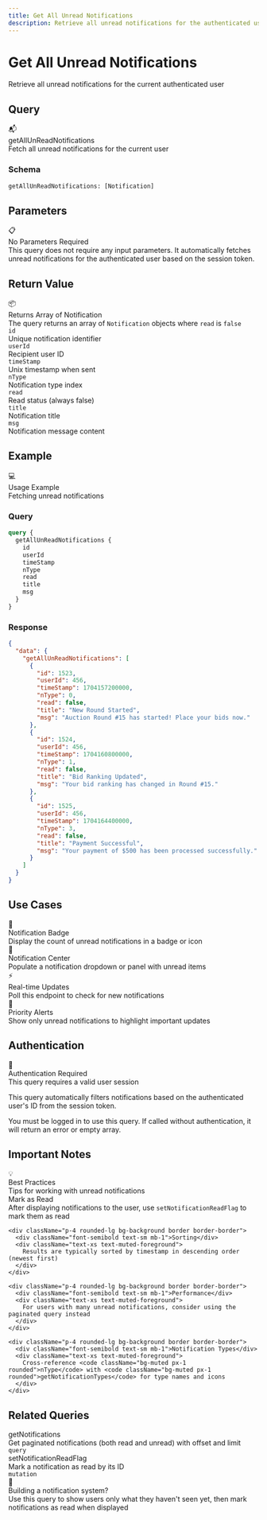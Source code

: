 ```yaml
---
title: Get All Unread Notifications
description: Retrieve all unread notifications for the authenticated user
---
```



<div className="relative overflow-hidden rounded-2xl bg-gradient-to-br from-emerald-500/10 via-teal-500/5 to-background p-8 border border-emerald-500/20 mb-8">
  <div className="relative z-10">
    <h1 className="text-4xl md:text-5xl font-bold mb-4">
      Get All Unread Notifications
    </h1>
    <p className="text-xl text-muted-foreground mb-6">
      Retrieve all unread notifications for the current authenticated user
    </p>
  </div>
  <div className="absolute top-0 right-0 w-64 h-64 bg-emerald-500/5 rounded-full blur-3xl"></div>
  <div className="absolute bottom-0 left-0 w-64 h-64 bg-teal-500/5 rounded-full blur-3xl"></div>
</div>

## Query

<div className="rounded-xl border border-emerald-500/30 bg-gradient-to-br from-emerald-500/10 to-emerald-500/5 p-6 my-6">
  <div className="flex items-center gap-3 mb-4">
    <span className="text-2xl">📬</span>
    <div>
      <div className="font-bold text-lg">getAllUnReadNotifications</div>
      <div className="text-sm text-muted-foreground">Fetch all unread notifications for the current user</div>
    </div>
  </div>

  ### Schema

  ```graphql
  getAllUnReadNotifications: [Notification]
  ```
</div>

## Parameters

<div className="p-6 rounded-lg border border-border bg-muted/30 my-6">
  <div className="flex items-center gap-3 mb-3">
    <span className="text-xl">📋</span>
    <div className="font-bold">No Parameters Required</div>
  </div>
  <div className="text-sm text-muted-foreground">
    This query does not require any input parameters. It automatically fetches unread notifications for the authenticated user based on the session token.
  </div>
</div>

## Return Value

<div className="p-5 rounded-lg border border-emerald-500/30 bg-emerald-500/10 my-6">
  <div className="flex items-center gap-2 mb-3">
    <span className="text-lg">📦</span>
    <div className="font-bold">Returns Array of Notification</div>
  </div>
  <div className="text-sm text-muted-foreground mb-4">
    The query returns an array of <code className="bg-muted px-1 rounded">Notification</code> objects where <code className="bg-muted px-1 rounded">read</code> is <code className="bg-muted px-1 rounded">false</code>
  </div>

  <div className="grid grid-cols-1 md:grid-cols-2 gap-3">
    <div className="p-3 rounded-lg bg-background border border-border">
      <code className="bg-blue-500/20 text-blue-500 px-2 py-0.5 rounded font-mono text-sm">id</code>
      <div className="text-xs text-muted-foreground mt-1">Unique notification identifier</div>
    </div>
    <div className="p-3 rounded-lg bg-background border border-border">
      <code className="bg-blue-500/20 text-blue-500 px-2 py-0.5 rounded font-mono text-sm">userId</code>
      <div className="text-xs text-muted-foreground mt-1">Recipient user ID</div>
    </div>
    <div className="p-3 rounded-lg bg-background border border-border">
      <code className="bg-blue-500/20 text-blue-500 px-2 py-0.5 rounded font-mono text-sm">timeStamp</code>
      <div className="text-xs text-muted-foreground mt-1">Unix timestamp when sent</div>
    </div>
    <div className="p-3 rounded-lg bg-background border border-border">
      <code className="bg-blue-500/20 text-blue-500 px-2 py-0.5 rounded font-mono text-sm">nType</code>
      <div className="text-xs text-muted-foreground mt-1">Notification type index</div>
    </div>
    <div className="p-3 rounded-lg bg-background border border-border">
      <code className="bg-blue-500/20 text-blue-500 px-2 py-0.5 rounded font-mono text-sm">read</code>
      <div className="text-xs text-muted-foreground mt-1">Read status (always false)</div>
    </div>
    <div className="p-3 rounded-lg bg-background border border-border">
      <code className="bg-blue-500/20 text-blue-500 px-2 py-0.5 rounded font-mono text-sm">title</code>
      <div className="text-xs text-muted-foreground mt-1">Notification title</div>
    </div>
    <div className="p-3 rounded-lg bg-background border border-border col-span-full">
      <code className="bg-blue-500/20 text-blue-500 px-2 py-0.5 rounded font-mono text-sm">msg</code>
      <div className="text-xs text-muted-foreground mt-1">Notification message content</div>
    </div>
  </div>
</div>

## Example

<div className="rounded-xl border border-purple-500/30 bg-gradient-to-br from-purple-500/10 to-purple-500/5 p-6 my-6">
  <div className="flex items-center gap-3 mb-4">
    <span className="text-2xl">💻</span>
    <div>
      <div className="font-bold">Usage Example</div>
      <div className="text-xs text-muted-foreground">Fetching unread notifications</div>
    </div>
  </div>

  ### Query

  ```graphql
  query {
    getAllUnReadNotifications {
      id
      userId
      timeStamp
      nType
      read
      title
      msg
    }
  }
  ```

  ### Response

  ```json
  {
    "data": {
      "getAllUnReadNotifications": [
        {
          "id": 1523,
          "userId": 456,
          "timeStamp": 1704157200000,
          "nType": 0,
          "read": false,
          "title": "New Round Started",
          "msg": "Auction Round #15 has started! Place your bids now."
        },
        {
          "id": 1524,
          "userId": 456,
          "timeStamp": 1704160800000,
          "nType": 1,
          "read": false,
          "title": "Bid Ranking Updated",
          "msg": "Your bid ranking has changed in Round #15."
        },
        {
          "id": 1525,
          "userId": 456,
          "timeStamp": 1704164400000,
          "nType": 3,
          "read": false,
          "title": "Payment Successful",
          "msg": "Your payment of $500 has been processed successfully."
        }
      ]
    }
  }
  ```
</div>

## Use Cases

<div className="grid grid-cols-1 md:grid-cols-2 gap-4 my-6">
  <div className="p-5 rounded-lg border border-border bg-muted/50">
    <div className="text-xl mb-2">🔔</div>
    <div className="font-bold mb-2">Notification Badge</div>
    <div className="text-sm text-muted-foreground">
      Display the count of unread notifications in a badge or icon
    </div>
  </div>

  <div className="p-5 rounded-lg border border-border bg-muted/50">
    <div className="text-xl mb-2">📱</div>
    <div className="font-bold mb-2">Notification Center</div>
    <div className="text-sm text-muted-foreground">
      Populate a notification dropdown or panel with unread items
    </div>
  </div>

  <div className="p-5 rounded-lg border border-border bg-muted/50">
    <div className="text-xl mb-2">⚡</div>
    <div className="font-bold mb-2">Real-time Updates</div>
    <div className="text-sm text-muted-foreground">
      Poll this endpoint to check for new notifications
    </div>
  </div>

  <div className="p-5 rounded-lg border border-border bg-muted/50">
    <div className="text-xl mb-2">🎯</div>
    <div className="font-bold mb-2">Priority Alerts</div>
    <div className="text-sm text-muted-foreground">
      Show only unread notifications to highlight important updates
    </div>
  </div>
</div>

## Authentication

<div className="rounded-xl border border-cyan-500/30 bg-gradient-to-br from-cyan-500/10 to-cyan-500/5 p-6 my-6">
  <div className="flex items-center gap-3 mb-4">
    <span className="text-2xl">🔐</span>
    <div>
      <div className="font-bold text-lg">Authentication Required</div>
      <div className="text-sm text-muted-foreground">This query requires a valid user session</div>
    </div>
  </div>

  <div className="p-4 rounded-lg bg-background border border-border">
    <div className="text-sm space-y-2">
      <p>This query automatically filters notifications based on the authenticated user's ID from the session token.</p>
      <p className="text-muted-foreground">
        You must be logged in to use this query. If called without authentication, it will return an error or empty array.
      </p>
    </div>
  </div>
</div>

## Important Notes

<div className="rounded-xl border border-amber-500/30 bg-gradient-to-br from-amber-500/10 to-amber-500/5 p-6 my-6">
  <div className="flex items-center gap-3 mb-4">
    <span className="text-2xl">💡</span>
    <div>
      <div className="font-bold text-lg">Best Practices</div>
      <div className="text-sm text-muted-foreground">Tips for working with unread notifications</div>
    </div>
  </div>

  <div className="space-y-3">
    <div className="p-4 rounded-lg bg-background border border-border">
      <div className="font-semibold text-sm mb-1">Mark as Read</div>
      <div className="text-xs text-muted-foreground">
        After displaying notifications to the user, use <code className="bg-muted px-1 rounded">setNotificationReadFlag</code> to mark them as read
      </div>
    </div>

    <div className="p-4 rounded-lg bg-background border border-border">
      <div className="font-semibold text-sm mb-1">Sorting</div>
      <div className="text-xs text-muted-foreground">
        Results are typically sorted by timestamp in descending order (newest first)
      </div>
    </div>

    <div className="p-4 rounded-lg bg-background border border-border">
      <div className="font-semibold text-sm mb-1">Performance</div>
      <div className="text-xs text-muted-foreground">
        For users with many unread notifications, consider using the paginated query instead
      </div>
    </div>

    <div className="p-4 rounded-lg bg-background border border-border">
      <div className="font-semibold text-sm mb-1">Notification Types</div>
      <div className="text-xs text-muted-foreground">
        Cross-reference <code className="bg-muted px-1 rounded">nType</code> with <code className="bg-muted px-1 rounded">getNotificationTypes</code> for type names and icons
      </div>
    </div>
  </div>
</div>

## Related Queries

<div className="grid grid-cols-1 md:grid-cols-2 gap-4 my-6">
  <div className="p-5 rounded-lg border border-border bg-gradient-to-br from-blue-500/5 to-background">
    <div className="font-bold mb-2">getNotifications</div>
    <div className="text-sm text-muted-foreground mb-3">
      Get paginated notifications (both read and unread) with offset and limit
    </div>
    <code className="text-xs bg-muted px-2 py-1 rounded">query</code>
  </div>

  <div className="p-5 rounded-lg border border-border bg-gradient-to-br from-purple-500/5 to-background">
    <div className="font-bold mb-2">setNotificationReadFlag</div>
    <div className="text-sm text-muted-foreground mb-3">
      Mark a notification as read by its ID
    </div>
    <code className="text-xs bg-muted px-2 py-1 rounded">mutation</code>
  </div>
</div>

<div className="mt-8 p-6 rounded-xl border border-emerald-500/30 bg-gradient-to-r from-emerald-500/10 to-teal-500/10">
  <div className="flex items-center gap-3">
    <span className="text-2xl">🎯</span>
    <div>
      <div className="font-bold">Building a notification system?</div>
      <div className="text-sm text-muted-foreground">Use this query to show users only what they haven't seen yet, then mark notifications as read when displayed</div>
    </div>
  </div>
</div>
